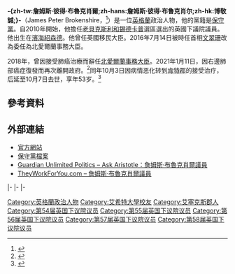 {{NoteTA
|G1= PoliticiansUK
|1 = zh-hans:詹姆斯·布鲁克肖尔; zh-hant:詹姆斯·布魯克肖爾; zh-tw:詹姆士·布羅肯希爾; zh-hk:博敬誠;
}}
{{Infobox officeholder
|name             = 詹姆斯·布魯克肖爾 <small>閣下<br/>The Rt Hon. James Brokenshire {{post-nominals|country=GBR|MP}}
|image            = Official portrait of Rt Hon James Brokenshire MP crop 2.jpg
|office          = {{le|安全和移民國務大臣|Minister of State for Europe}}
|primeminister   = [[鲍里斯·约翰逊|鲍里斯·约翰逊]]
|term_start      = 2020年2月13日
|term_end        = 2021年1月11日
|predecessor     = [[布蘭登·劉易斯|布蘭登·劉易斯]]
|successor       = 
|primeminister1   = [[大衛·卡麥隆|金馬倫]]
|term_start1      = 2014年2月8日
|term_end1        = 2016年7月14日
|predecessor1     = 自己{{small|（[[安全國務大臣|安全]]）}}<br>[[夏伯文|夏伯文]]{{small|（{{le|移民國務大臣|Minister of State for Immigration|移民}}）}}
|successor1       = [[本·華萊士_(英國政治人物)|本·華萊士]]
|office2           = [[房屋、社區及地方政府事務大臣|社區及地方政府大臣]]<br>{{small|2018年后为住房、社区和地方政府大臣}}
|monarch2          = [[伊利沙伯二世|伊利沙伯二世]]
|primeminister2    = [[文翠珊|文翠珊]]
|term_start2       = 2018年4月30日
|term_end2         = 2019年7月24日
|predecessor2      = [[薩吉德·賈偉德|賈偉德]]
|successor2        = [[罗伯特·詹里克|罗伯特·詹里克]]
|office3           = [[北愛爾蘭事務大臣|北愛爾蘭事務大臣]]
|primeminister3    = [[文翠珊|文翠珊]]
|term_start3       = 2016年7月14日
|term_end3         = 2018年1月8日
|predecessor3      = [[維利爾茲|維利爾茲]]
|successor3        = [[卡倫·布拉德利|卡倫·布拉德利]]
|office4          = [[安全國務大臣|犯罪和安全次官]]
|primeminister4   = [[大衛·卡麥隆|金馬倫]]
|term_start4      = 2011年5月11日
|term_end4        = 2014年2月8日
|predecessor4     = {{le|內維爾-瓊斯女男爵寶蓮·內維爾-瓊斯|Pauline Neville-Jones, Baroness Neville-Jones|內維爾-瓊斯女男爵}}
|successor4       = 自己
|office5          = [[老貝克斯利和錫德卡普_(英國國會選區)|老貝克斯利和錫德卡普選區]]<br>[[國會議員|下議院議員]]
|term_start5      = 2010年5月6日
|term_end5        = 2021年10月7日
|predecessor5     = {{le|德里克·康韋|Derek Conway}}
|successor5       = 
|majority5        = 15,857（34.9%）
|office6          = {{le|霍恩徹奇 (英國國會選區)|Hornchurch (UK Parliament constituency)|霍恩徹奇選區}}<br>[[國會議員|下議院議員]]
|term_start6      = 2005年5月5日
|term_end6        = 2010年5月6日
|predecessor6     = [[約翰·克萊爾|約翰·克萊爾]]
|successor6       = 選區廢除
|birth_name       = 大衛·羅伊·利汀頓<br>David Roy Lidington
|birth_date       = {{birth date|df=yes|1968|1|7}}
|birth_place      = {{UK}}[[英格蘭|英格蘭]][[濱海紹森德|濱海紹森德]]
|death_date       = {{death date and age|df=yes|2021|10|7|1968|1|7}}
|death_place      = {{UK}}[[英格蘭|英格蘭]][[肯特郡|肯特郡]][[達特福德|達特福德]]
|party            = [[保守黨_(英國)|保守黨]]
|spouse           = 凱瑟琳·馬梅洛克（Cathrine Mamelok）<small>（1999－）</small>
|children         = 3
|alma_mater       = [[艾希特大學|艾希特大學]]<br>{{le|倫敦市政廳大學|London Guildhall University}}
|website          = {{url|http://jamesbrokenshire.com/|官方網站}}
}}

'''-{zh-tw:詹姆斯·彼得·布魯克肖爾;zh-hans:詹姆斯·彼得·布鲁克肖尔;zh-hk:博敬誠;}-'''（James Peter Brokenshire，{{bd|1968年|1月8日|2021年|10月7日|catIdx=Brokenshire}}<ref name="BBC DemocracyLive">{{cite news |url=http://news.bbc.co.uk/democracylive/hi/representatives/profiles/35372.stm |title=James Brokenshire MP |publisher=BBC News |year=2013 |archiveurl=https://www.webcitation.org/6MnQ8orFz?url=http://news.bbc.co.uk/democracylive/hi/representatives/profiles/35372.stm |archivedate=2014-01-21 |accessdate=2016-07-27 |deadurl=no }}</ref>）是一位[[英格蘭|英格蘭]]政治人物，他的黨籍是[[保守黨_(英國)|保守黨]]。自2010年開始，他擔任[[老貝克斯利和錫德卡普_(英國國會選區)|老貝克斯利和錫德卡普]]選區選出的英國下議院議員。他出生在[[濱海紹森德|濱海紹森德]]。他曾任英國移民大臣。2016年7月14日被時任首相[[文翠珊|文翠珊]]改為委任為北愛爾蘭事務大臣。

2018年，曾因接受肺癌治療而辭任[[北愛爾蘭事務大臣|北愛爾蘭事務大臣]]。2021年1月11日，因右邊肺部癌症復發而再次離開政府。<ref>{{cite news|url=https://www.bbc.com/news/uk-politics-55621945|title=James Brokenshire to leave ministerial job for cancer operation|work=[[英國廣播公司新聞|英國廣播公司新聞]]|date=2021-01-11|language=en|accessdate=2021-01-11|archive-date=2021-01-12|archive-url=https://web.archive.org/web/20210112222105/https://www.bbc.com/news/uk-politics-55621945|dead-url=no}}</ref>同年10月3日因病情恶化转到[[肯特郡|肯特郡]]的{{le|达伦特谷医院|Darent Valley Hospital}}接受治疗，后延至10月7日去世，享年53岁。<ref>{{cite news|url = https://www.theguardian.com/politics/2021/oct/08/former-tory-minister-james-brokenshire-dies-aged-53|title = Former Tory minister James Brokenshire dies aged 53|work = The Guardian|last1 = Rawlinson|first1 = Kevin|last2 = Walker|first2 = Peter|date = 2021-10-08|accessdate = 2021-10-08}}</ref>

==參考資料==
{{Reflist}}

==外部連結==
*[http://www.jamesbrokenshire.com 官方網站] {{Wayback|url=http://www.jamesbrokenshire.com/ |date=20210126051449 }}
*[https://web.archive.org/web/20140516200224/http://www.conservatives.com/OurTeam/Members_of_Parliament/Brokenshire_James.aspx 保守黨檔案]
*[http://politics.guardian.co.uk/person/0,9290,-9255,00.html Guardian Unlimited Politics – Ask Aristotle：詹姆斯·布魯克肖爾議員] {{Wayback|url=http://politics.guardian.co.uk/person/0,9290,-9255,00.html |date=20070310230539 }}
*[http://www.theyworkforyou.com/mp/james_brokenshire/hornchurch TheyWorkForYou.com – 詹姆斯·布魯克肖爾議員] {{Wayback|url=http://www.theyworkforyou.com/mp/james_brokenshire/hornchurch |date=20100326041639 }}

{{s-start}}
{{s-par|uk}}
{{s-bef|before=[[約翰·克萊爾|約翰·克萊爾]]}}
{{s-ttl|title=英國下議院{{le|霍恩徹奇 (英國國會選區)|Hornchurch (UK Parliament constituency)|霍恩徹奇議員}}|years=[[2005年英國大選|2005年]]－[[2010年英國大選|2010年]]}}
{{s-non|reason=選區廢除}}
|-
{{s-bef|before={{le|德里克·康韋|Derek Conway}}}}
{{s-ttl|title=英國下議院[[老貝克斯利和錫德卡普_(英國國會選區)|老貝克斯利和錫德卡普議員]]|years=[[2010年英國大選|2010年]]－}}
{{s-inc}}
|-
{{s-off}}
{{s-bef|before=[[維利爾茲|維利爾茲]]}}
{{s-ttl|title=[[北愛爾蘭事務大臣|北愛爾蘭事務大臣]]|years=2016年－2018年}}
{{s-aft|after=[[卡倫·布拉德利|卡倫·布拉德利]]}}
|-
{{s-bef|before=[[薩吉德·賈偉德|賈偉德]]}}
{{s-ttl|title=[[房屋、社區及地方政府事務大臣|社區及地方政府大臣]]|years=2018年－2019年}}
{{s-aft|after=[[罗伯特·詹里克|罗伯特·詹里克]]}}


{{DEFAULTSORT:Brokenshire, James}}

[[Category:英格蘭政治人物|Category:英格蘭政治人物]]
[[Category:艾希特大學校友|Category:艾希特大學校友]]
[[Category:艾塞克斯郡人|Category:艾塞克斯郡人]]
[[Category:第54届英国下议院议员|Category:第54届英国下议院议员]]
[[Category:第55届英国下议院议员|Category:第55届英国下议院议员]]
[[Category:第56届英国下议院议员|Category:第56届英国下议院议员]]
[[Category:第57届英国下议院议员|Category:第57届英国下议院议员]]
[[Category:第58届英国下议院议员|Category:第58届英国下议院议员]]